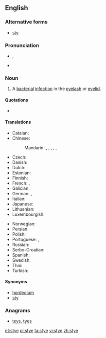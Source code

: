 ==English==

{{wikipedia}}

===Alternative forms===
* [[sty]]

===Pronunciation===
* {{IPA|/'staɪ/}}, {{X-SAMPA|/staI/}}
* {{rhymes|aɪ}}

===Noun===
{{en-noun}}

# {{context|disease|lang=en}} A [[bacterial]] [[infection]] in the [[eyelash]] or [[eyelid]].

====Quotations====
* {{seeCites}}

====Translations====
{{trans-top|bacterial infection of the eyelash or eyelid}}
* Catalan: {{t-|ca|urçol}}
* Chinese: 
*: Mandarin: {{t|cmn|針眼|sc=Hani}}, {{t|cmn|针眼|tr=zhēnyan|sc=Hani}}, {{t|cmn|偷針眼|sc=Hani}}, {{t|cmn|偷针眼|tr=tōuzhēnyan|sc=Hani}}, {{t|cmn|麥粒腫|sc=Hani}}, {{t|cmn|麦粒肿|tr=màilìzhǒng|sc=Hani}}
* Czech: {{t+|cs|ječné zrno|n}}
* Danish: {{t-|da|bygkorn}}
* Dutch: {{t+|nl|stijg}}
* Estonian: {{t-|et|odraiva}}
* Finnish: {{t-|fi|näärännäppy}}
* French: {{t+|fr|orgelet|m}}, {{t-|fr|compère loriot|m}}
* Galician: {{t-|gl|tirizó}}
* German: {{t-|de|Hordeolum}}, {{t+|de|Gerstenkorn}}
* Italian: {{t-|it|orzaiolo}}
* Japanese: {{t-|ja|麦粒腫|tr=bakuryūshu}}
* Lithuanian: {{t-|lt|miežis}}
* Luxembourgish: {{t-|lb|Weeschësser}}
{{trans-mid}}
* Norwegian: {{t-|no|byggkorn}}
* Persian: {{t+|fa|گل مژه}}
* Polish: {{t+|pl|jęczmień}}
* Portuguese: {{t+|pt|hordéolo}}, {{t+|pt|terçol}}
* Russian: {{t+|ru|ячмень|m|tr=jačm'én'}}
* Serbo-Croatian: {{t-|sh|ječmenac}}
* Spanish: {{t+|es|orzuelo}}
* Swedish: {{t-|sv|vagel}}
* Thai: {{t-|th|ตากุ้งยิง}}
* Turkish: {{t+|tr|arpacık}}
{{trans-bottom}}

====Synonyms====
* [[hordeolum]]
* [[sty]]

===Anagrams===
* [[teys#English|teys]], [[tyes#English|tyes]]

[[et:stye]]
[[pl:stye]]
[[ta:stye]]
[[vi:stye]]
[[zh:stye]]